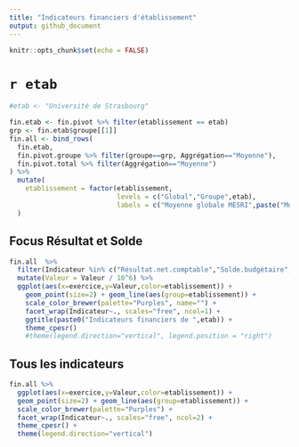 ```yaml
---
title: "Indicateurs financiers d'établissement"
output: github_document
---
```

  
```r
knitr::opts_chunk$set(echo = FALSE)
```

# `r etab`

```r
#etab <- "Université de Strasbourg"

fin.etab <- fin.pivot %>% filter(etablissement == etab)
grp <- fin.etab$groupe[[1]]
fin.all <- bind_rows(
  fin.etab,
  fin.pivot.groupe %>% filter(groupe==grp, Aggrégation=="Moyenne"),
  fin.pivot.total %>% filter(Aggrégation=="Moyenne")
) %>%
  mutate(
    etablissement = factor(etablissement, 
                           levels = c("Global","Groupe",etab),
                           labels = c("Moyenne globale MESRI",paste("Moyenne du groupe",grp),etab))
  )
```


## Focus Résultat et Solde

```r
fin.all  %>%
  filter(Indicateur %in% c("Résultat.net.comptable","Solde.budgétaire","Acquisitions.d.immobilisations")) %>%
  mutate(Valeur = Valeur / 10^6) %>%
  ggplot(aes(x=exercice,y=Valeur,color=etablissement)) +
    geom_point(size=2) + geom_line(aes(group=etablissement)) +
    scale_color_brewer(palette="Purples", name="") +
    facet_wrap(Indicateur~., scales="free", ncol=1) +
    ggtitle(paste0("Indicateurs financiers de ",etab)) + 
    theme_cpesr() 
    #theme(legend.direction="vertical", legend.position = "right")
```

## Tous les indicateurs

```r
fin.all %>% 
  ggplot(aes(x=exercice,y=Valeur,color=etablissement)) +
  geom_point(size=2) + geom_line(aes(group=etablissement)) +
  scale_color_brewer(palette="Purples") +
  facet_wrap(Indicateur~., scales="free", ncol=2) +
  theme_cpesr() +
  theme(legend.direction="vertical")
```
